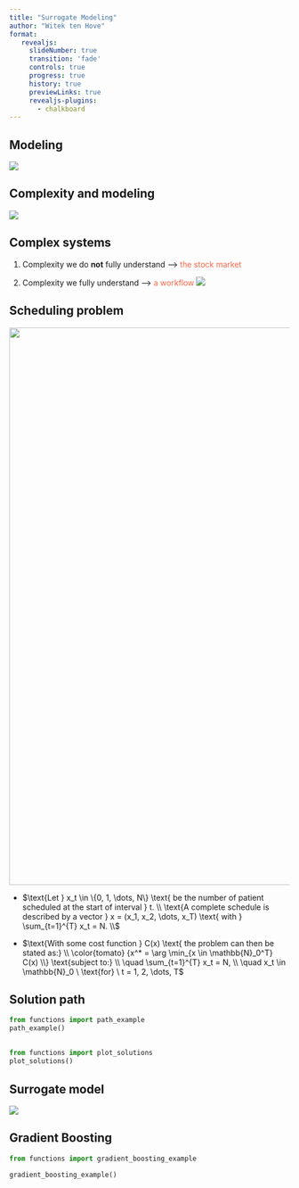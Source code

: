```yaml
---
title: "Surrogate Modeling"
author: "Witek ten Hove"
format:
   revealjs:
     slideNumber: true
     transition: 'fade'
     controls: true
     progress: true
     history: true
     previewLinks: true
     revealjs-plugins:
       - chalkboard
---
```


## Modeling

![](https://xplane.com/wp-content/uploads/2020/04/Screen-Shot-2015-04-14-at-12.48.54-PM.png)

## Complexity and modeling

![](https://www.theoptimizationexpert.com/wp-content/uploads/2017/01/analytics-evolution-1920x1200.jpg)

## Complex systems {background-iframe="ticker.html"}

1.  Complexity we do **not** fully understand --\> [the stock market]{style="color: tomato"}

::: incremental
2.  Complexity we fully understand --\> [a workflow]{style="color: tomato"} ![](https://www.tagnos.com/wp-content/uploads/2021/04/diagram-workflow-automation.jpg)
:::

## Scheduling problem {.smaller}

![](timeline.png){.my2 width="1000"}

::: incremental
-   $\text{Let } x_t \in \{0, 1, \dots, N\} \text{ be the number of patient scheduled at the start of interval } t. \\ \text{A complete schedule is described by a vector } x = (x_1, x_2, \dots, x_T) \text{ with } \sum_{t=1}^{T} x_t = N. \\$

-   $\text{With some cost function } C(x) \text{ the problem can then be stated as:} \\ \color{tomato} {x^* = \arg \min_{x \in \mathbb{N}_0^T} C(x) \\} \text{subject to:} \\ \quad \sum_{t=1}^{T} x_t = N, \\ \quad x_t \in \mathbb{N}_0 \ \text{for} \ t = 1, 2, \dots, T$
:::

## Solution path {.scrollable}

```python
from functions import path_example
path_example()
```

##

```python
from functions import plot_solutions
plot_solutions()
```

## Surrogate model

![](https://www.researchgate.net/publication/360665374/figure/fig1/AS:11431281095590254@1667960146000/The-principle-of-surrogate-modelling.jpg)

## Gradient Boosting {.scrollable}

```python
from functions import gradient_boosting_example

gradient_boosting_example()
```
